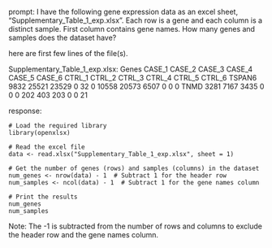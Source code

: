 prompt:
I have the following gene expression data as an excel sheet,  "Supplementary_Table_1_exp.xlsx". Each row is a gene and each column is a distinct sample. First column contains gene names. How many genes and samples does the dataset have?

here are first few lines of the file(s).

Supplementary_Table_1_exp.xlsx:
Genes	CASE_1	CASE_2	CASE_3	CASE_4	CASE_5	CASE_6	CTRL_1	CTRL_2	CTRL_3	CTRL_4	CTRL_5	CTRL_6
TSPAN6	9832	25521	23529	0	32	0	10558	20573	6507	0	0	 0
TNMD	3281	 7167	 3435	0	 0	0	  202	  403	 203	0	0	21


response:
```
# Load the required library
library(openxlsx)

# Read the excel file
data <- read.xlsx("Supplementary_Table_1_exp.xlsx", sheet = 1)

# Get the number of genes (rows) and samples (columns) in the dataset
num_genes <- nrow(data) - 1  # Subtract 1 for the header row
num_samples <- ncol(data) - 1  # Subtract 1 for the gene names column

# Print the results
num_genes
num_samples
```
Note: The -1 is subtracted from the number of rows and columns to exclude the header row and the gene names column.
